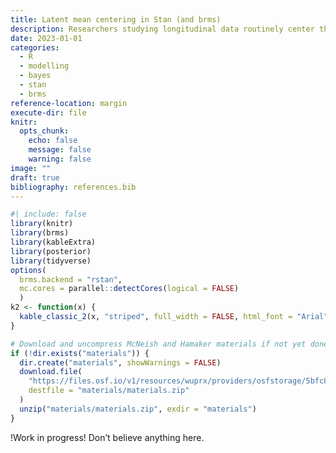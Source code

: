 ```yaml
---
title: Latent mean centering in Stan (and brms)
description: Researchers studying longitudinal data routinely center their data to target specific research questions. The most common centering method separates observed variables into between- and within-person variances. This "centering within cluster" is beneficial and almost always preferred because it allows examining within-person processes that are completely separated from between-person dynamics [@endersCenteringPredictorVariables2007]. In this entry, I highlight common problems in how within-cluster centering is done, and show how to alleviate those problems with bayesian estimation via Stan and brms.
date: 2023-01-01
categories:
  - R
  - modelling
  - bayes
  - stan
  - brms
reference-location: margin
execute-dir: file
knitr:
  opts_chunk: 
    echo: false
    message: false
    warning: false
image: ""
draft: true
bibliography: references.bib
---
```


```r
#| include: false
library(knitr)
library(brms)
library(kableExtra)
library(posterior)
library(tidyverse)
options(
  brms.backend = "rstan",
  mc.cores = parallel::detectCores(logical = FALSE)
  )
k2 <- function(x) {
  kable_classic_2(x, "striped", full_width = FALSE, html_font = "Arial")
}
```

```r
# Download and uncompress McNeish and Hamaker materials if not yet done
if (!dir.exists("materials")) {
  dir.create("materials", showWarnings = FALSE)
  download.file(
    "https://files.osf.io/v1/resources/wuprx/providers/osfstorage/5bfc839601593f0016774697/?zip=",
    destfile = "materials/materials.zip"
  )
  unzip("materials/materials.zip", exdir = "materials")
}
```

:::{.callout-important}
!Work in progress! Don't believe anything here.
:::


